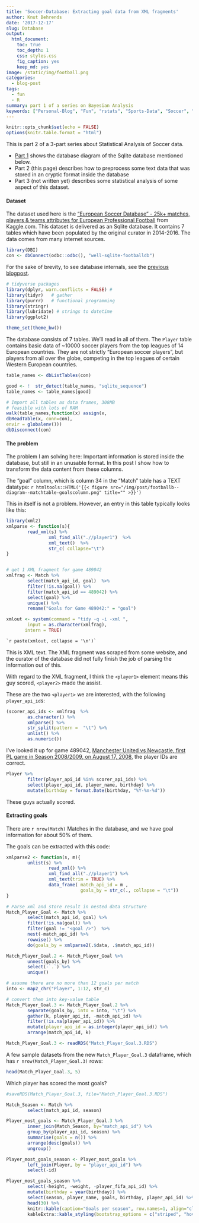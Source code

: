 ```yaml
---
title: 'Soccer-Database: Extracting goal data from XML fragments'
author: Knut Behrends
date: '2017-12-17'
slug: Database
output: 
  html_document:
    toc: true
    toc_depth: 1
    css: styles.css
    fig_caption: yes
    keep_md: yes
image: /static/img/football.png
categories:
  - blog-post
tags:
  - fun
  - R
summary: part 1 of a series on Bayesian Analysis
keywords: ["Personal-Blog", "Fun", "rstats", "Sports-Data", "Soccer", "XML"]      
---
```


```r
knitr::opts_chunk$set(echo = FALSE)
options(knitr.table.format = "html") 
```



This is part 2 of a 3-part series about Statistical Analysis of Soccer data. 

- [Part 1](/post/2017/12/soccerdb-schema-diagrams/) shows the database diagram of the Sqlite database mentioned below.
- Part 2 (this page) describes how to preprocess some text data that was stored in an cryptic format inside the database
- Part 3 (not written yet) describes some statistical analysis of some aspect of this dataset.

#### Dataset 


The dataset used here is the ["European Soccer Database" - 25k+ matches, players & teams attributes for European Professional Football](https://www.kaggle.com/hugomathien/soccer/) from Kaggle.com. This dataset is delivered as an Sqlite database. It contains 7 tables which have been populated by the original curator in 2014-2016.
The data comes from many internet sources.

```r

library(DBI)
con <- dbConnect(odbc::odbc(), "well-sqlite-footballdb")

```
For the sake of brevity, to see database internals, see the [previous blogpost](/post/2017/12/soccerdb-schema-diagrams/). 

```r
# tidyverse packages
library(dplyr, warn.conflicts = FALSE) #
library(tidyr)   # gather
library(purrr)   # functional programming
library(stringr)
library(lubridate) # strings to datetime
library(ggplot2)

theme_set(theme_bw())

```


The database consists of 7 tables. We'll read in all of them. The `Player` table contains basic data of ~10000 soccer players from the top leagues of 14 European countries. They are not strictly "European soccer players", but players from all over the globe, competing in the top leagues of certain Western European countries.

```r
table_names <- dbListTables(con)

good <- !  str_detect(table_names, "sqlite_sequence")
table_names <- table_names[good]

# Import all tables as data frames, 308MB
# feasible with lots of RAM
walk(table_names,function(x) assign(x,
dbReadTable(x, conn=con),
envir = globalenv()))
dbDisconnect(con)
```


#### The problem 

The problem I am solving here: Important information is stored inside the database, but still in an unusable format. In this post I show how to transform the data content from these columns.

The "goal" column, which is column 34 in the "Match" table has a TEXT datatype: `r htmltools::HTML('{{< figure src="/img/post/footballb--diagram--matchtable-goalscolumn.png" title="" >}}')`

This in itself is not a problem. However, an entry in this table typically looks like this:

```r
library(xml2)
xmlparse <- function(s){
        read_xml(s) %>% 
                xml_find_all(".//player1")  %>% 
                xml_text()  %>% 
                str_c( collapse="\t")
}


# get 1 XML fragment for game 489042
xmlfrag <- Match %>% 
        select(match_api_id, goal)  %>% 
        filter(!is.na(goal)) %>% 
        filter(match_api_id == 489042) %>%
        select(goal) %>% 
        unique() %>% 
        rename("Goals for Game 489042:" = "goal") 

xmlout <- system(command = "tidy -q -i -xml ",
        input = as.character(xmlfrag), 
       intern = TRUE)

```

```xml
`r paste(xmlout, collapse = '\n')`
```

This is XML text. The XML fragment was scraped from some website, and the curator of the database did not fully finish the job of parsing the information out of this.


With regard to the XML fragment, I think the `<player1>` element means this guy scored, `<player2>` made the assist. 

These are the two `<player1>` we are interested, with the following `player_api_id`s:

```r
(scorer_api_ids <- xmlfrag  %>% 
        as.character() %>%
        xmlparse() %>%
        str_split(pattern =  "\t") %>% 
        unlist() %>% 
        as.numeric())
```

I've looked it up for game 489042, [Manchester United vs Newcastle, first PL game in Season 2008/2009, on August 17, 2008](https://en.wikipedia.org/wiki/2008%E2%80%9309_Manchester_United_F.C._season), the player IDs are correct.

```r
Player %>% 
        filter(player_api_id %in% scorer_api_ids) %>% 
        select(player_api_id, player_name, birthday) %>% 
        mutate(birthday = format.Date(birthday, "%Y-%m-%d"))
```

These guys actually scored.


#### Extracting goals

There are `r nrow(Match)` Matches in the database, and we have goal information for about 50% of them.

The goals can be extracted with this code:

```r
xmlparse2 <- function(s, m){
        unlist(s) %>%
                read_xml() %>%
                xml_find_all(".//player1") %>%
                xml_text(trim = TRUE) %>%
                data_frame( match_api_id = m , 
                            goals_by = str_c(., collapse = "\t"))
}

# Parse xml and store result in nested data structure
Match_Player_Goal <- Match %>%
        select(match_api_id, goal) %>%
        filter(!is.na(goal)) %>%
        filter(goal != "<goal />")  %>%
        nest(-match_api_id) %>%
        rowwise() %>%
        do(goals_by = xmlparse2(.$data, .$match_api_id)) 


```

```r
Match_Player_Goal.2 <- Match_Player_Goal %>% 
        unnest(goals_by) %>%
        select(-`.`) %>%
        unique()

# assume there are no more than 12 goals per match
into <- map2_chr("Player", 1:12, str_c)

# convert them into key-value table
Match_Player_Goal.3 <- Match_Player_Goal.2 %>%
        separate(goals_by, into = into, "\t") %>%
        gather(k, player_api_id, -match_api_id) %>%
        filter(!is.na(player_api_id)) %>%
        mutate(player_api_id = as.integer(player_api_id)) %>%
        arrange(match_api_id, k)

```

```r
Match_Player_Goal.3 <- readRDS("Match_Player_Goal.3.RDS")

```


A few sample datasets from the new `Match_Player_Goal.3` dataframe, 
which has `r nrow(Match_Player_Goal.3)` rows:

```r

head(Match_Player_Goal.3, 5)
```

Which player has scored the most goals?

```r
#saveRDS(Match_Player_Goal.3, file="Match_Player_Goal.3.RDS")

Match_Season <- Match %>% 
        select(match_api_id, season)

Player_most_goals <- Match_Player_Goal.3 %>%
        inner_join(Match_Season, by="match_api_id") %>%
        group_by(player_api_id, season) %>%
        summarise(goals = n()) %>%
        arrange(desc(goals)) %>% 
        ungroup()

Player_most_goals_season <- Player_most_goals %>% 
        left_join(Player, by = "player_api_id") %>% 
        select(-id)

```

```r
Player_most_goals_season %>% 
        select(-height, -weight, -player_fifa_api_id) %>%
        mutate(birthday = year(birthday)) %>% 
        select(season, player_name, goals, birthday, player_api_id) %>% 
        head(30) %>% 
        knitr::kable(caption="Goals per season", row.names=1, align="clccc") %>% 
        kableExtra::kable_styling(bootstrap_options = c("striped", "hover"))

```

